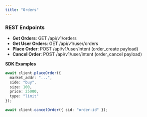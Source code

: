 ```yaml
---
title: "Orders"
---
```


### **REST Endpoints**

- **Get Orders**: GET /api/v1/orders
- **Get User Orders**: GET /api/v1/user/orders
- **Place Order**: POST /api/v1/user/intent (order_create payload)
- **Cancel Order**: POST /api/v1/user/intent (order_cancel payload)

**SDK Examples**

```typescript
await client.placeOrder({
  market_addr: "...",
  side: "buy",
  size: 100,
  price: 25000,
  type: "limit"
});

await client.cancelOrder({ sid: "order-id" });
```